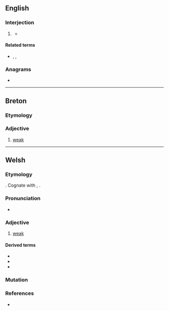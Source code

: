 {{also|gwa·n}}
==English==

===Interjection===
{{en-interj}}

# {{lb|en|nonstandard}} {{pronunciation spelling of|en|go on}}
#* {{quote-book|en|year=1952|author=[[w:Ralph Ellison|Ralph Ellison]]|title=[[w:Invisible Man|Invisible Man]] |publisher=Penguin Books (2014)|page=199|passage=“Aw, '''gwan''', you slave driver,” the boy said, dashing from the room.}}

====Related terms====
* {{l|en|wha gwan}}, {{l|en|wha' gwan}}, {{l|en|what's gwan}}

===Anagrams===
* {{anagrams|en|a=agnw|AgNW|Ngwa|Wang|gawn|gnaw|wang}}

----

==Breton==

===Etymology===
{{rfe|br}}

===Adjective===
{{head|br|adjectives}}

# [[weak]]

----

==Welsh==

===Etymology===
{{inh|cy|cel-pro|*wannos}}. Cognate with {{cog|br|gwan}}, {{cog|ga|fann}}.

===Pronunciation===
* {{IPA|cy|/ɡwan/}}

===Adjective===
{{cy-adj|ach|pl=gweinion|stem=gwann}}

# [[weak]]

====Derived terms====
* {{l|cy|gwanhau||to weaken; to attenuate; to dilute}}
* {{l|cy|gwanychu||to weaken; to attenuate; to dilute}}
* {{l|cy|gwendid||weakness}}

===Mutation===
{{cy-mut}}

===References===
* {{R:cy:GPC}}